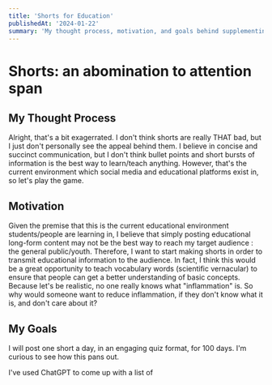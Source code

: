 ```yaml
---
title: 'Shorts for Education'
publishedAt: '2024-01-22'
summary: 'My thought process, motivation, and goals behind supplementing my channel with shorts'
---
```


# Shorts: an abomination to attention span 

## My Thought Process 
Alright, that's a bit exagerrated. I don't think shorts are really THAT bad, but I just don't personally see the appeal behind them. I believe in concise and succinct communication, but I don't think bullet points and short bursts of information is the best way to learn/teach anything. 
However, that's the current environment which social media and educational platforms exist in, so let's play the game. 

## Motivation 
Given the premise that this is the current educational environment students/people are learning in, I believe that simply posting educational long-form content may not be the best way to reach my target audience : the general public/youth. Therefore, I want to start making shorts in order to transmit educational information to the audience. In fact, I think this would be a great opportunity to teach vocabulary words (scientific vernacular) to ensure that people can get a better understanding of basic concepts. Because let's be realistic, no one really knows what "inflammation" is. So why would someone want to reduce inflammation, if they don't know what it is, and don't care about it? 

## My Goals 
I will post one short a day, in an engaging quiz format, for 100 days. I'm curious to see how this pans out. 

I've used ChatGPT to come up with a list of 